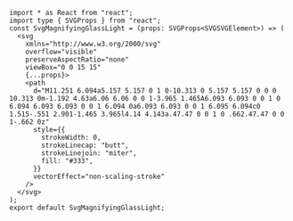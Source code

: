 ```tsx
import * as React from "react";
import type { SVGProps } from "react";
const SvgMagnifyingGlassLight = (props: SVGProps<SVGSVGElement>) => (
  <svg
    xmlns="http://www.w3.org/2000/svg"
    overflow="visible"
    preserveAspectRatio="none"
    viewBox="0 0 15 15"
    {...props}>
    <path
      d="M11.251 6.094a5.157 5.157 0 1 0-10.313 0 5.157 5.157 0 0 0 10.313 0m-1.192 4.63a6.06 6.06 0 0 1-3.965 1.465A6.093 6.093 0 0 1 0 6.094 6.093 6.093 0 0 1 6.094 0a6.093 6.093 0 0 1 6.095 6.094c0 1.515-.551 2.901-1.465 3.965l4.14 4.143a.47.47 0 0 1 0 .662.47.47 0 0 1-.662 0z"
      style={{
        strokeWidth: 0,
        strokeLinecap: "butt",
        strokeLinejoin: "miter",
        fill: "#333",
      }}
      vectorEffect="non-scaling-stroke"
    />
  </svg>
);
export default SvgMagnifyingGlassLight;

```